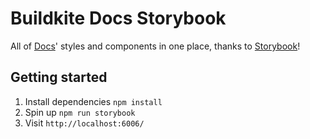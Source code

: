 
<Meta title="README" />

# Buildkite Docs Storybook

All of [Docs](https://buildkite.com/docs)' styles and components in one place, thanks to [Storybook](https://storybook.js.org/)!

## Getting started

1. Install dependencies `npm install`
2. Spin up `npm run storybook`
3. Visit `http://localhost:6006/`
